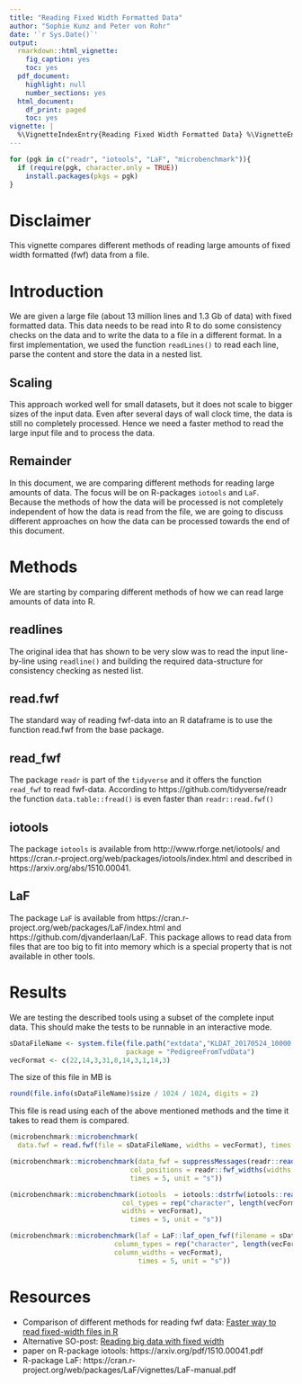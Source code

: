 ```yaml
---
title: "Reading Fixed Width Formatted Data"
author: "Sophie Kunz and Peter von Rohr"
date: '`r Sys.Date()`'
output:
  rmarkdown::html_vignette:
    fig_caption: yes
    toc: yes
  pdf_document:
    highlight: null
    number_sections: yes
  html_document:
    df_print: paged
    toc: yes
vignette: |
  %\VignetteIndexEntry{Reading Fixed Width Formatted Data} %\VignetteEncoding{UTF-8} %\VignetteEngine{knitr::rmarkdown}
---
```


```r
for (pgk in c("readr", "iotools", "LaF", "microbenchmark")){
  if (require(pgk, character.only = TRUE))
    install.packages(pkgs = pgk)
}
```

# Disclaimer
This vignette compares different methods of reading large amounts of fixed width formatted (fwf) data from a file. 


# Introduction
We are given a large file (about 13 million lines and 1.3 Gb of data) with fixed formatted data. This data needs to be read into R to do some consistency checks on the data and to write the data to a file in a different format. In a first implementation, we used the function `readLines()` to read each line, parse the content and store the data in a nested list. 

## Scaling
This approach worked well for small datasets, but it does not scale to bigger sizes of the input data. Even after several days of wall clock time, the data is still no completely processed. Hence we need a faster method to read the large input file and to process the data.

## Remainder
In this document, we are comparing different methods for reading large amounts of data. The focus will be on R-packages `iotools` and `LaF`. Because the methods of how the data will be processed is not completely independent of how the data is read from the file, we are going to discuss different approaches on how the data can be processed towards the end of this document.


# Methods
We are starting by comparing different methods of how we can read large amounts of data into R. 

## readlines
The original idea that has shown to be very slow was to read the input line-by-line using `readline()` and building the required data-structure for consistency checking as nested list. 

## read.fwf
The standard way of reading fwf-data into an R dataframe is to use the function read.fwf from the base package.

## read_fwf
The package `readr` is part of the `tidyverse` and it offers the function `read_fwf` to read fwf-data. According to https://github.com/tidyverse/readr the function `data.table::fread()` is even faster than `readr::read.fwf()`

## iotools
The package `iotools` is available from http://www.rforge.net/iotools/ and https://cran.r-project.org/web/packages/iotools/index.html and described in https://arxiv.org/abs/1510.00041. 

## LaF
The package `LaF` is available from https://cran.r-project.org/web/packages/LaF/index.html and https://github.com/djvanderlaan/LaF. This package allows to read data from files that are too big to fit into memory which is a special property that is not available in other tools.



# Results
We are testing the described tools using a subset of the complete input data. This should make the tests to be runnable in an interactive mode.

```r
sDataFileName <- system.file(file.path("extdata","KLDAT_20170524_10000.txt"), 
                             package = "PedigreeFromTvdData")
vecFormat <- c(22,14,3,31,8,14,3,1,14,3)
```

The size of this file in MB is 

```r
round(file.info(sDataFileName)$size / 1024 / 1024, digits = 2)
```

This file is read using each of the above mentioned methods and the time it takes to read them is compared. 

```r
(microbenchmark::microbenchmark(
  data.fwf = read.fwf(file = sDataFileName, widths = vecFormat), times = 5, unit = "s"))

(microbenchmark::microbenchmark(data_fwf = suppressMessages(readr::read_fwf(file = sDataFileName, 
                              col_positions = readr::fwf_widths(widths = vecFormat))),
                              times = 5, unit = "s"))

(microbenchmark::microbenchmark(iotools  = iotools::dstrfw(iotools::readAsRaw(sDataFileName), 
                            col_types = rep("character", length(vecFormat)),
                            widths = vecFormat),
                              times = 5, unit = "s"))

(microbenchmark::microbenchmark(laf = LaF::laf_open_fwf(filename = sDataFileName, 
                          column_types = rep("character", length(vecFormat)),
                          column_widths = vecFormat),
                                times = 5, unit = "s"))

```


# Resources
- Comparison of different methods for reading fwf data: 
[Faster way to read fixed-width files in R](https://stackoverflow.com/questions/24715894/faster-way-to-read-fixed-width-files-in-r)
- Alternative SO-post: [Reading big data with fixed width](https://stackoverflow.com/questions/18720036/reading-big-data-with-fixed-width)
- paper on R-package iotools: https://arxiv.org/pdf/1510.00041.pdf
- R-package LaF: https://cran.r-project.org/web/packages/LaF/vignettes/LaF-manual.pdf

